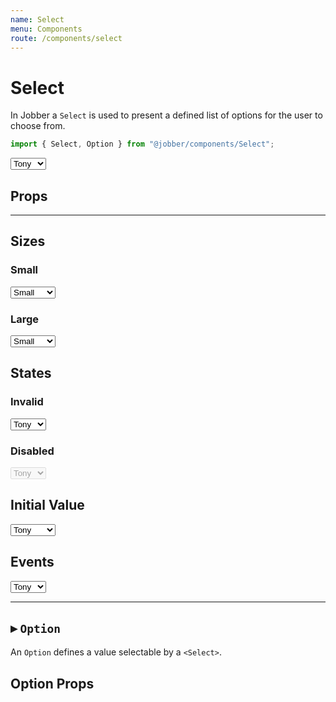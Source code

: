 ```yaml
---
name: Select
menu: Components
route: /components/select
---
```



# Select

<ComponentStatus stage="ready" responsive="yes" accessible="yes" />

In Jobber a `Select` is used to present a defined list of options for the user
to choose from.

```ts
import { Select, Option } from "@jobber/components/Select";
```

<Playground>
  <Select>
    <Option value="sad">Tony</Option>
    <Option value="old">Steve</Option>
  </Select>
</Playground>

## Props

<Props of={Select} />

---

## Sizes

### Small

<Playground>
  <Select size="small">
    <Option value="">Small</Option>
    <Option value="sad" disabled>
      Tony
    </Option>
    <Option value="old">Steve</Option>
    <Option value="splat">Natasha</Option>
  </Select>
</Playground>

### Large

<Playground>
  <Select size="large">
    <Option value="">Small</Option>
    <Option value="sad" disabled>
      Tony
    </Option>
    <Option value="old">Steve</Option>
    <Option value="splat">Natasha</Option>
  </Select>
</Playground>

## States

### Invalid

<Playground>
  <Select size="large" invalid={true}>
    <Option value="sad">Tony</Option>
    <Option value="old">Steve</Option>
  </Select>
</Playground>

### Disabled

<Playground>
  <Select size="large" disabled={true}>
    <Option value="sad">Tony</Option>
    <Option value="old">Steve</Option>
  </Select>
</Playground>

## Initial Value

<Playground>
  <Select defaultValue="yoink">
    <Option value="sad">Tony</Option>
    <Option value="old">Steve</Option>
    <Option value="splat">Natasha</Option>
    <Option value="yoink">Vision</Option>
  </Select>
</Playground>

## Events

<Playground>
  <Select onChange={x => console.log(x)}>
    <Option value="sad">Tony</Option>
    <Option value="old">Steve</Option>
  </Select>
</Playground>

---

## ▸ `Option`

An `Option` defines a value selectable by a `<Select>`.

## Option Props

<Props of={Option} />
